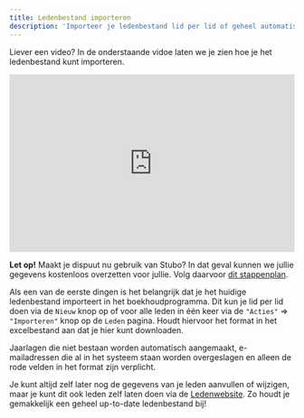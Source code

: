 ```yaml
---
title: Ledenbestand importeren
description: 'Importeer je ledenbestand lid per lid of geheel automatisch.'
---
```


<Note>Liever een video? In de onderstaande vidoe laten we je zien hoe je het ledenbestand kunt importeren.</Note>

<iframe
  width="100%"
  height="315"
  src="https://www.youtube.com/embed/U6lJtCgNOsk"
  title="Ledenbestand importeren"
  frameborder="0"
  allow="accelerometer; autoplay; clipboard-write; encrypted-media; gyroscope; picture-in-picture"
  allowFullScreen
></iframe>

<br/>

<Note>**Let op!** Maakt je dispuut nu gebruik van Stubo? In dat geval kunnen we jullie gegevens kostenloos overzetten voor jullie. Volg daarvoor [dit stappenplan](/aan-de-slag/stubo-overzetten).</Note>

Als een van de eerste dingen is het belangrijk dat je het huidige ledenbestand importeert in het boekhoudprogramma. Dit kun je lid per lid doen via de ```Nieuw``` knop op of voor alle leden in één keer via de ```"Acties"``` => ```"Importeren"``` knop op de ```Leden``` pagina. Houdt hiervoor het format in het excelbestand aan dat je hier kunt downloaden.

Jaarlagen die niet bestaan worden automatisch aangemaakt, e-mailadressen die al in het systeem staan worden overgeslagen en alleen de rode velden in het format zijn verplicht.

Je kunt altijd zelf later nog de gegevens van je leden aanvullen of wijzigen, maar je kunt dit ook leden zelf laten doen via de [Ledenwebsite](/modules/ledenwebsite). Zo houdt je gemakkelijk een geheel up-to-date ledenbestand bij!
